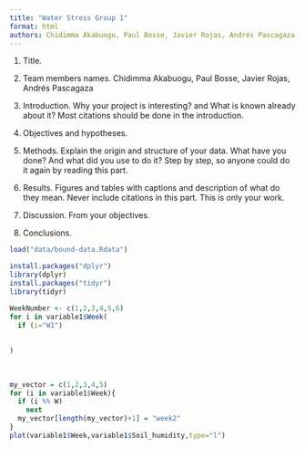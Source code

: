 ```yaml
---
title: "Water Stress Group 1"
format: html
authors: Chidimma Akabuogu, Paul Bosse, Javier Rojas, Andrés Pascagaza
---
```


1.  Title.

2.  Team members names. Chidimma Akabuogu, Paul Bosse, Javier Rojas, Andrés Pascagaza

3.  Introduction. Why your project is interesting? and What is known already about it? Most citations should be done in the introduction.

4.  Objectives and hypotheses.

5.  Methods. Explain the origin and structure of your data. What have you done? And what did you use to do it? Step by step, so anyone could do it again by reading this part.

6.  Results. Figures and tables with captions and description of what do they mean. Never include citations in this part. This is only your work.

7.  Discussion. From your objectives.

8.  Conclusions.

```r
load("data/bound-data.Rdata")

install.packages("dplyr")
library(dplyr)
install.packages("tidyr")
library(tidyr)

WeekNumber <- c(1,2,3,4,5,6)
for i in variable1$Week(
  if (i="W1")
    
    
)
  
  
  
my_vector = c(1,2,3,4,5)
for (i in variable1$Week){
  if (i %% W)
    next
  my_vector[length(my_vector)+1] = "week2"
}
plot(variable1$Week,variable1$Soil_humidity,type="l")
```

